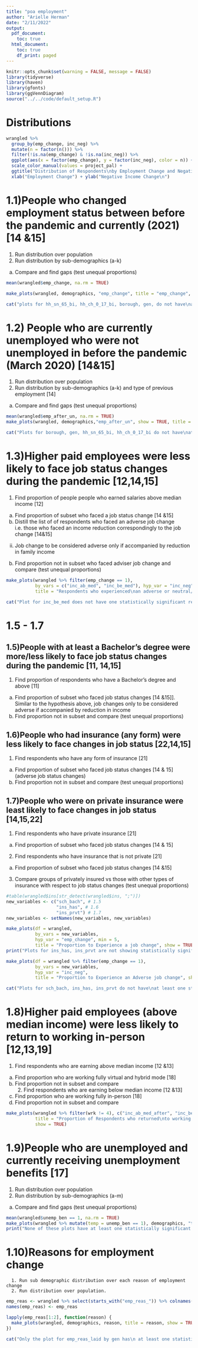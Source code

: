 ```yaml
---
title: "poa employment"
author: "Arielle Herman"
date: "2/11/2022"
output:
  pdf_document:
    toc: true
  html_document:
    toc: true
    df_print: paged
---
```


```r
knitr::opts_chunk$set(warning = FALSE, message = FALSE)
library(tidyverse)
library(haven)
library(gfonts)
library(ggVennDiagram)
source("../../code/default_setup.R")
```

# Distributions

```r
wrangled %>%
  group_by(emp_change, inc_neg) %>%
  mutate(n = factor(n())) %>%
  filter(!is.na(emp_change) & !is.na(inc_neg)) %>%
  ggplot(aes(x = factor(emp_change), y = factor(inc_neg), color = n)) + geom_jitter() +
  scale_color_manual(values = project_pal) +
  ggtitle("Distribution of Respondents\nby Employment Change and Negative Income Change") +
  xlab("Employment Change") + ylab("Negative Income Change\n")
```

# 1.1)People who changed employment status between before the pandemic and currently (2021) [14 &15]

1.	Run distribution over population
2.	Run distribution by sub-demographics (a-k)
a.	Compare and find gaps (test unequal proportions)


```r
mean(wrangled$emp_change, na.rm = TRUE)

make_plots(wrangled, demographics, "emp_change", title = "emp_change", show = TRUE)

cat("plots for hh_sn_65_bi, hh_ch_0_17_bi, borough, gen, do not have\nat least one statistically significant result")
```

# 1.2) People who are currently unemployed who were not unemployed in before the pandemic (March 2020)  [14&15]

1.	Run distribution over population
2.	Run distribution by sub-demographics (a-k) and type of previous employment [14]
a.	Compare and find gaps (test unequal proportions)

```r
mean(wrangled$emp_after_un, na.rm = TRUE)
make_plots(wrangled, demographics,"emp_after_un", show = TRUE, title = "emp_after_un")

cat("Plots for borough, gen, hh_sn_65_bi, hh_ch_0_17_bi do not have\nat least one statistically significant result")
```

# 1.3)Higher paid employees were less likely to face job status changes during the pandemic [12,14,15]

1.	Find proportion of people people who earned salaries above median income [12]
a.	Find proportion of subset who faced a job status change [14 &15]
i.	Distill the list of of respondents who faced an adverse job change i.e. those who faced an income reduction correspondingly to the job change [14&15]
ii.	Job change to be considered adverse only if accompanied by reduction in family income
b.	Find proportion not in subset who faced adviser job change and compare (test unequal proportions)

```r
make_plots(wrangled %>% filter(emp_change == 1),
           by_vars = c("inc_ab_med", "inc_be_med"), hyp_var = "inc_neg",
           title = "Respondents who experienced\nan adverse or neutral/positive job change", show = TRUE)

cat("Plot for inc_be_med does not have one statistically significant result")
```

# 1.5 - 1.7

## 1.5)People with at least a Bachelor’s degree were more/less likely to face job status changes during the pandemic [11, 14,15]

1.	Find proportion of respondents who have a Bachelor’s degree and above [11]
a.	Find proportion of subset who faced job status changes [14 &15]]. Similar to the hypothesis above, job changes only to be considered adverse if accompanied by reduction in income
b.	Find proportion not in subset and compare (test unequal proportions)

## 1.6)People who had insurance (any form) were less likely to face changes in job status [22,14,15]

1.	Find respondents who have any form of insurance [21]
a.	Find proportion of subset who faced job status changes [14 & 15] (adverse job status changes)
b.	Find proportion not in subset and compare (test unequal proportions)

## 1.7)People who were on private insurance were least likely to face changes in job status [14,15,22]

1.	Find respondents who have private insurance [21]
a.	Find proportion of subset who faced job status changes [14 & 15]
2.	Find respondents who have insurance that is not private [21]
a.	Find proportion of subset who faced job status changes [14 &15]
3.	Compare groups of privately insured vs those with other types of insurance with respect to job status changes (test unequal proportions)

```r
#table(wrangled$ins[str_detect(wrangled$ins, ";")])
new_variables <- c("sch_bach", # 1.5
                   "ins_has", # 1.6
                   "ins_prvt") # 1.7
new_variables <- setNames(new_variables, new_variables)

make_plots(df = wrangled,
           by_vars = new_variables,
           hyp_var = "emp_change", min = 5,
           title = "Proportion to Experience a job change", show = TRUE)
print("Plots for ins_has, ins_prvt are not showing statistically significant results")

make_plots(df = wrangled %>% filter(emp_change == 1),
           by_vars = new_variables,
           hyp_var = "inc_neg",
           title = "Proportion to Experience an Adverse job change", show = TRUE)

cat("Plots for sch_bach, ins_has, ins_prvt do not have\nat least one statistically significant result")
```

# 1.8)Higher paid employees (above median income) were less likely to return to working in-person [12,13,19]

1.	Find respondents who are earning above median income [12 &13]
a.	Find proportion who are working fully virtual and hybrid mode [18]
b.	Find proportion not in subset and compare
       2. Find respondents who are earning below median income [12 &13]
a.	Find proportion who are working fully in-person [18]
b.	Find proportion not in subset and compare

```r
make_plots(wrangled %>% filter(wrk != 4), c("inc_ab_med_after", "inc_be_pov_after"), "wrk_in",
           title = "Proportion of Respondents who returned\nto working in-person or hybrid",
           show = TRUE)
```

# 1.9)People who are unemployed and currently receiving unemployment benefits [17]

1.	Run distribution over population
2.	Run distribution by sub-demographics (a-m)
a.	Compare and find gaps (test unequal proportions)

```r
mean(wrangled$unemp_ben == 1, na.rm = TRUE)
make_plots(wrangled %>% mutate(temp = unemp_ben == 1), demographics, "temp", show = TRUE, title = "unemp_ben")
print("None of these plots have at least one statistically significant result")
```


# 1.10)Reasons for employment change
      1. Run sub demographic distribution over each reason of employment change
      2. Run distribution over population.
```r
emp_reas <- wrangled %>% select(starts_with("emp_reas_")) %>% colnames()
names(emp_reas) <- emp_reas

lapply(emp_reas[1:2], function(reason) {
  make_plots(wrangled, demographics, reason, title = reason, show = TRUE)
})

cat("Only the plot for emp_reas_laid by gen has\n at least one statistically significant result")
```